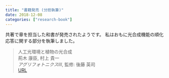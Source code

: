```yaml
---
title: "書籍発売 (分担執筆)"
date: 2018-12-08
categories: ["research-book"]
---
```


共著で章を担当した和書が発売されたようです。
私はおもに光合成機能の順化応答に関する部分を執筆しました。

> 人工光環境と植物の光合成  
> 荊木 康臣, 村上 貴一  
> *アグリフォトニクスIII*, 監修: 後藤 英司  
> [URL](http://www.cmcbooks.co.jp/products/detail.php?product_id=5494)

